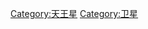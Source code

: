 {{catmore}}
{{Commonscat|Moons of Uranus}}

[[Category:天王星|Category:天王星]]
[[Category:卫星|Category:卫星]]